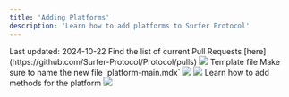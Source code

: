 ```yaml
---
title: 'Adding Platforms'
description: 'Learn how to add platforms to Surfer Protocol'
---
```

<Check>
Last updated: 2024-10-22
</Check>     
<Steps>
  <Step title="Make sure a PR does not already exist for the platform">
    Find the list of current Pull Requests [here](https://github.com/Surfer-Protocol/Protocol/pulls)
  </Step>
  <Step title="Make a folder for the platform in the 'platforms' folder.">
    <Frame>
      <img src="/images/adding/platforms/step1.png" />
    </Frame>
  </Step>
  <Step title="Copy over the template file into the new folder and change it up as needed">
    <Link href="/platforms/adding/platforms-template">Template file</Link>
    <Info>
      Make sure to name the new file `platform-main.mdx`
    </Info>
    <Frame>
      <img src="/images/adding/platforms/step2.png" />
    </Frame>
  </Step>
  <Step title="Add the platform to the 'mint.json' file">
    <Frame>
      <img src="/images/adding/platforms/step3.png" />
    </Frame>
  </Step>
  <Step title="(Optional) Add exporting methods for the platform">
    <Link href="/platforms/adding/methods">Learn how to add methods for the platform</Link>
  </Step>
  <Step title="Create a new branch and submit a PR">
    <Frame>
      <img src="/images/adding/platforms/step5.png" />
    </Frame>  
  </Step>
</Steps>